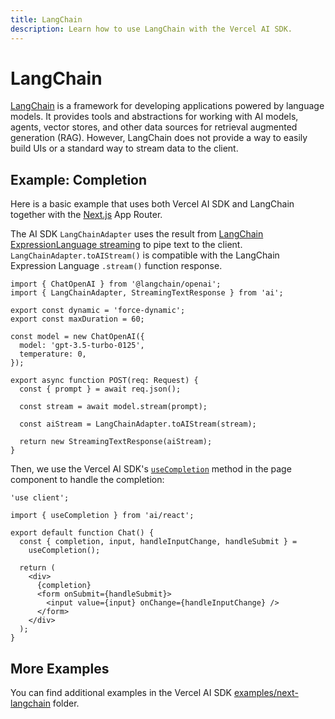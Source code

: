 ```yaml
---
title: LangChain
description: Learn how to use LangChain with the Vercel AI SDK.
---
```


# LangChain

[LangChain](https://js.langchain.com/docs/) is a framework for developing applications powered by language models.
It provides tools and abstractions for working with AI models, agents, vector stores, and other data sources for retrieval augmented generation (RAG).
However, LangChain does not provide a way to easily build UIs or a standard way to stream data to the client.

## Example: Completion

Here is a basic example that uses both Vercel AI SDK and LangChain together with the [Next.js](https://nextjs.org/docs) App Router.

The AI SDK `LangChainAdapter` uses the result from [LangChain ExpressionLanguage streaming](https://js.langchain.com/docs/expression_language/streaming) to pipe text to the client.
`LangChainAdapter.toAIStream()` is compatible with the LangChain Expression Language `.stream()` function response.

```tsx filename="app/api/completion/route.ts" highlight={"17"}
import { ChatOpenAI } from '@langchain/openai';
import { LangChainAdapter, StreamingTextResponse } from 'ai';

export const dynamic = 'force-dynamic';
export const maxDuration = 60;

const model = new ChatOpenAI({
  model: 'gpt-3.5-turbo-0125',
  temperature: 0,
});

export async function POST(req: Request) {
  const { prompt } = await req.json();

  const stream = await model.stream(prompt);

  const aiStream = LangChainAdapter.toAIStream(stream);

  return new StreamingTextResponse(aiStream);
}
```

Then, we use the Vercel AI SDK's [`useCompletion`](/docs/ai-sdk-ui/completion) method in the page component to handle the completion:

```tsx filename="app/page.tsx"
'use client';

import { useCompletion } from 'ai/react';

export default function Chat() {
  const { completion, input, handleInputChange, handleSubmit } =
    useCompletion();

  return (
    <div>
      {completion}
      <form onSubmit={handleSubmit}>
        <input value={input} onChange={handleInputChange} />
      </form>
    </div>
  );
}
```

## More Examples

You can find additional examples in the Vercel AI SDK [examples/next-langchain](https://github.com/vercel/ai/tree/main/examples/next-langchain) folder.
